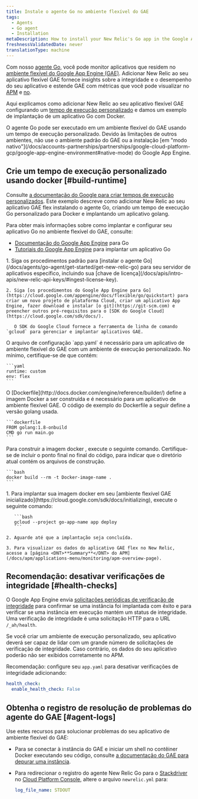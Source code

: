 ```yaml
---
title: Instale o agente Go no ambiente flexível do GAE
tags:
  - Agents
  - Go agent
  - Installation
metaDescription: How to install your New Relic's Go app in the Google App Engine (GAE) flexible environment.
freshnessValidatedDate: never
translationType: machine
---
```


Com nosso [agente Go](/docs/agents/go-agent/get-started/introduction-new-relic-go), você pode monitor aplicativos que residem no [ambiente flexível do Google App Engine (GAE)](https://cloud.google.com/appengine/docs/flexible/go/). Adicionar New Relic ao seu aplicativo flexível <DNT>GAE</DNT> fornece insights sobre a integridade e o desempenho do seu aplicativo e estende <DNT>GAE</DNT> com métricas que você pode visualizar no [APM](/docs/apm/new-relic-apm/getting-started/introduction-new-relic-apm) e [no<InlinePopover type="browser" />](/docs/browser/new-relic-browser/getting-started/introduction-new-relic-browser).

Aqui explicamos como adicionar New Relic ao seu aplicativo flexível <DNT>GAE</DNT> configurando um [tempo de execução personalizado](https://cloud.google.com/appengine/docs/flexible/custom-runtimes/about-custom-runtimes) e damos um exemplo de implantação de um aplicativo Go com Docker.

<Callout variant="important">
  O agente Go pode ser executado em um ambiente flexível do GAE usando um tempo de execução personalizado. Devido às limitações de outros ambientes, não use o ambiente padrão do GAE ou a instalação [em &quot;modo nativo&quot;](/docs/accounts-partnerships/partnerships/google-cloud-platform-gcp/google-app-engine-environment#native-mode) do Google App Engine.
</Callout>

## Crie um tempo de execução personalizado usando docker [#build-runtime]

Consulte [a documentação do Google para criar tempos de execução personalizados](https://cloud.google.com/appengine/docs/flexible/custom-runtimes/build). Este exemplo descreve como adicionar New Relic ao seu aplicativo GAE flex instalando o agente Go, criando um tempo de execução Go personalizado para Docker e implantando um aplicativo golang.

Para obter mais informações sobre como implantar e configurar seu aplicativo Go no ambiente flexível do GAE, consulte:

* [Documentação do Google App Engine](https://cloud.google.com/appengine/docs/flexible/go/) para Go
* [Tutoriais do Google App Engine](https://cloud.google.com/appengine/docs/flexible/go/tutorials) para implantar um aplicativo Go

<CollapserGroup>
  <Collapser id="setup-gae" title="1. Configure o projeto GAE e instale a dependência">
    1. Siga os procedimentos padrão para [instalar o agente Go](/docs/agents/go-agent/get-started/get-new-relic-go) para seu servidor de aplicativos específico, incluindo sua [chave de licença](/docs/apis/intro-apis/new-relic-api-keys/#ingest-license-key).

    2. Siga [os procedimentos do Google App Engine para Go](https://cloud.google.com/appengine/docs/flexible/go/quickstart) para criar um novo projeto de plataforma Cloud, criar um aplicativo App Engine, fazer download e instalar [o git](https://git-scm.com) e preencher outros pré-requisitos para o [SDK do Google Cloud](https://cloud.google.com/sdk/docs/).

       O SDK do Google Cloud fornece a ferramenta de linha de comando `gcloud` para gerenciar e implantar aplicativos GAE.
  </Collapser>

  <Collapser id="configure-app-yaml" title="2. Configure seu app.yaml">
    O arquivo de configuração `app.yaml` é necessário para um aplicativo de ambiente flexível do GAE com um ambiente de execução personalizado. No mínimo, certifique-se de que contém:

    ```yaml
    runtime: custom
    env: flex
    ```
  </Collapser>

  <Collapser id="configure-dockerfile" title="3. Configure um Dockerfile">
    O [Dockerfile](http://docs.docker.com/engine/reference/builder/) define a imagem Docker a ser construída e é necessário para um aplicativo de ambiente flexível GAE. O código de exemplo do Dockerfile a seguir define a versão golang usada.

    ```dockerfile
    FROM golang:1.8-onbuild
    CMD go run main.go
    ```
  </Collapser>

  <Collapser id="build-docker-image" title="4. Crie uma imagem docker">
    Para construir a imagem docker , execute o seguinte comando. Certifique-se de incluir o ponto final no final do código, para indicar que o diretório atual contém os arquivos de construção.

    ```bash
    docker build --rm -t Docker-image-name .
    ```
  </Collapser>

  <Collapser id="deploy-docker-image-to-gae" title="5. implantar imagem docker no ambiente flexível GAE inicializado">
    1. Para implantar sua imagem docker em seu [ambiente flexível GAE inicializado](https://cloud.google.com/sdk/docs/initializing), execute o seguinte comando:

       ```bash
       gcloud --project go-app-name app deploy
       ```

    2. Aguarde até que a implantação seja concluída.

    3. Para visualizar os dados do aplicativo GAE flex no New Relic, acesse a [página <DNT>**Summary**</DNT> do APM](/docs/apm/applications-menu/monitoring/apm-overview-page).
  </Collapser>
</CollapserGroup>

<InstallFeedback />

## Recomendação: desativar verificações de integridade [#health-checks]

O Google App Engine envia [solicitações periódicas de verificação de integridade](https://cloud.google.com/appengine/docs/flexible/go/configuring-your-app-with-app-yaml#health_checks) para confirmar se uma instância foi implantada com êxito e para verificar se uma instância em execução mantém um status de integridade. Uma verificação de integridade é uma solicitação HTTP para o URL `/_ah/health`.

Se você criar um ambiente de execução personalizado, seu aplicativo deverá ser capaz de lidar com um grande número de solicitações de verificação de integridade. Caso contrário, os dados do seu aplicativo poderão não ser exibidos corretamente no APM.

Recomendação: configure seu `app.yaml` para desativar verificações de integridade adicionando:

```yaml
health_check:
  enable_health_check: False
```

## Obtenha o registro de resolução de problemas do agente do GAE [#agent-logs]

Use estes recursos para solucionar problemas do seu aplicativo de ambiente flexível do GAE:

* Para se conectar à instância do GAE e iniciar um shell no contêiner Docker executando seu código, consulte [a documentação do GAE para depurar uma instância](https://cloud.google.com/appengine/docs/flexible/go/debugging-an-instance).

* Para redirecionar o registro do agente New Relic Go para o [Stackdriver](http://cloud.google.com/logging/docs/view/logs_viewer_v2) no [Cloud Platform Console](https://cloud.google.com/compute/docs/console), altere o arquivo `newrelic.yml` para:

  ```yaml
  log_file_name: STDOUT
  ```